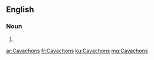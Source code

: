 ==English==

===Noun===
{{head|en|noun plural form}}

# {{plural of|Cavachon|lang=en}}

[[ar:Cavachons]]
[[fr:Cavachons]]
[[ku:Cavachons]]
[[mg:Cavachons]]